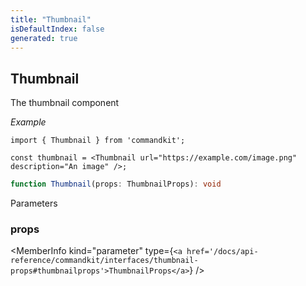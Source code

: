 ```yaml
---
title: "Thumbnail"
isDefaultIndex: false
generated: true
---
```



<!-- This file was generated from the CommandKit source. Do not modify. Instead, re-run the "docgen" script -->


## Thumbnail

<GenerationInfo sourceFile="packages/commandkit/src/components/v2/section.ts" sourceLine="68" packageName="commandkit" />

The thumbnail component



*Example*

```tsx
import { Thumbnail } from 'commandkit';

const thumbnail = <Thumbnail url="https://example.com/image.png" description="An image" />;
```

```ts title="Signature"
function Thumbnail(props: ThumbnailProps): void
```
Parameters

### props

<MemberInfo kind="parameter" type={`<a href='/docs/api-reference/commandkit/interfaces/thumbnail-props#thumbnailprops'>ThumbnailProps</a>`} />

